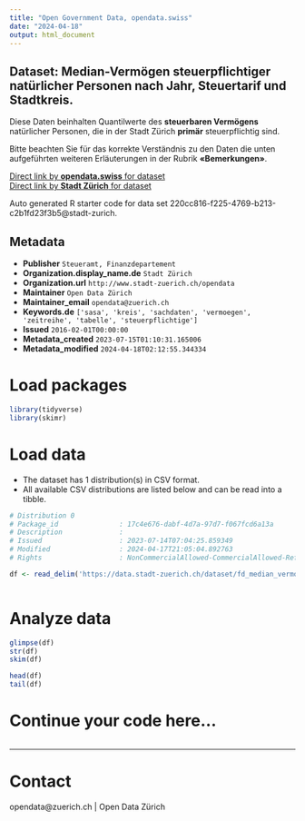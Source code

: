 ```yaml
---
title: "Open Government Data, opendata.swiss"
date: "2024-04-18"
output: html_document
---
```


## Dataset: Median-Vermögen steuerpflichtiger natürlicher Personen nach Jahr, Steuertarif und Stadtkreis.

Diese Daten beinhalten Quantilwerte des **steuerbaren Vermögens** natürlicher Personen, die in der Stadt Zürich **primär** steuerpflichtig sind. 

Bitte beachten Sie für das korrekte Verständnis zu den Daten die unten aufgeführten weiteren Erläuterungen in der Rubrik **«Bemerkungen»**.



[Direct link by **opendata.swiss** for dataset](https://opendata.swiss/de/dataset/median-vermogen-steuerpflichtiger-naturlicher-personen-nach-jahr-steuertarif-und-stadtkreis2)<br>
[Direct link by **Stadt Zürich** for dataset](https://data.stadt-zuerich.ch/dataset/fd_median_vermoegen_kreis_od1008)

Auto generated R starter code for data set 220cc816-f225-4769-b213-c2b1fd23f3b5@stadt-zurich.

## Metadata

- **Publisher** `Steueramt, Finanzdepartement`
- **Organization.display_name.de** `Stadt Zürich`
- **Organization.url** `http://www.stadt-zuerich.ch/opendata`
- **Maintainer** `Open Data Zürich`
- **Maintainer_email** `opendata@zuerich.ch`
- **Keywords.de** `['sasa', 'kreis', 'sachdaten', 'vermoegen', 'zeitreihe', 'tabelle', 'steuerpflichtige']`
- **Issued** `2016-02-01T00:00:00`
- **Metadata_created** `2023-07-15T01:10:31.165006`
- **Metadata_modified** `2024-04-18T02:12:55.344334`


# Load packages

```r

library(tidyverse)
library(skimr)

```

# Load data

-   The dataset has 1 distribution(s) in CSV format.
-   All available CSV distributions are listed below and can be read into a tibble.

```r

# Distribution 0
# Package_id               : 17c4e676-dabf-4d7a-97d7-f067fcd6a13a
# Description              : 
# Issued                   : 2023-07-14T07:04:25.859349
# Modified                 : 2024-04-17T21:05:04.892763
# Rights                   : NonCommercialAllowed-CommercialAllowed-ReferenceNotRequired

df <- read_delim('https://data.stadt-zuerich.ch/dataset/fd_median_vermoegen_kreis_od1008/download/WIR100OD1008.csv')



```

# Analyze data

```r

glimpse(df)
str(df)
skim(df)

head(df)
tail(df)

```

# Continue your code here...

```r

```

------------------------------------------------------------------------

# Contact

opendata@zuerich.ch | Open Data Zürich
